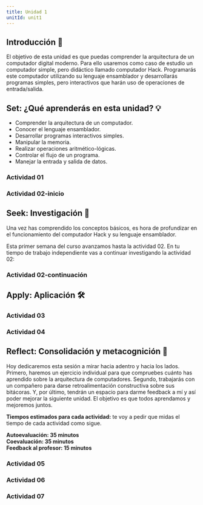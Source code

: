 ```yaml
---
title: Unidad 1
unitId: unit1
---
```




## Introducción 📜

El objetivo de esta unidad es que puedas comprender la arquitectura de un computador digital 
moderno. Para ello usaremos como caso de estudio un computador simple, pero didáctico llamado 
computador Hack. Programarás este computador utilizando su lenguaje ensamblador y desarrollarás 
programas simples, pero interactivos que harán uso de operaciones de entrada/salida.

## Set: ¿Qué aprenderás en esta unidad? 💡

- Comprender la arquitectura de un computador.
- Conocer el lenguaje ensamblador.
- Desarrollar programas interactivos simples.
- Manipular la memoria.
- Realizar operaciones aritmético-lógicas.
- Controlar el flujo de un programa.
- Manejar la entrada y salida de datos.

### Actividad 01

<ActivityPlaceholder 
  id='activity01'
  unit={frontmatter.unitId} 
/>

### Actividad 02-inicio

<ActivityPlaceholder 
  id='activity02'
  unit={frontmatter.unitId} 
/>

## Seek: Investigación 🔎

Una vez has comprendido los conceptos básicos, es hora de profundizar en el funcionamiento 
del computador Hack y su lenguaje ensamblador.

Esta primer semana del curso avanzamos hasta la actividad 02. En tu tiempo de 
trabajo independiente vas a continuar investigando la actividad 02:

### Actividad 02-continuación

<ActivityPlaceholder 
  id='activity02'
  unit={frontmatter.unitId} 
/>

## Apply: Aplicación 🛠

### Actividad 03

<ActivityPlaceholder 
  id='activity03'
  unit={frontmatter.unitId} 
/>

### Actividad 04

<ActivityPlaceholder 
  id='activity04'
  unit={frontmatter.unitId} 
/>


## Reflect: Consolidación y metacognición 🤔

Hoy dedicaremos esta sesión a mirar hacia adentro y hacia los lados. Primero, haremos un 
ejercicio individual para que compruebes cuánto has aprendido sobre la arquitectura de computadores. 
Segundo, trabajarás con un compañero para darse retroalimentación constructiva sobre sus bitácoras. 
Y, por último, tendrán un espacio para darme feedback a mí y así poder mejorar la siguiente unidad. 
El objetivo es que todos aprendamos y mejoremos juntos.

**Tiempos estimados para cada actividad:** te voy a pedir que midas el tiempo de cada actividad como 
sigue.

**Autoevaluación: 35 minutos**  
**Coevaluación: 35 minutos**  
**Feedback al profesor: 15 minutos**  

### Actividad 05

<ActivityPlaceholder 
  id='activity08'
  unit={frontmatter.unitId} 
/>

### Actividad 06

<ActivityPlaceholder 
  id='activity09'
  unit={frontmatter.unitId} 
/>

### Actividad 07

<ActivityPlaceholder 
  id='activity10'
  unit={frontmatter.unitId} 
/>
